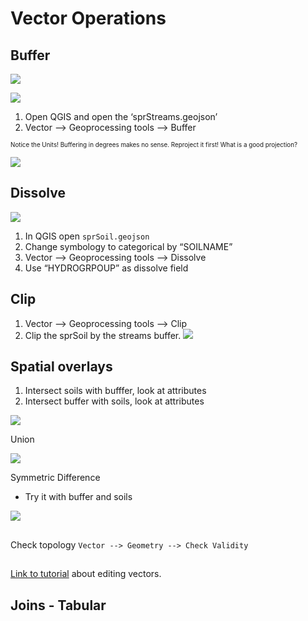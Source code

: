 # Vector Operations

## Buffer

::: {.r-stack}

::: {.fragment .absolute .fade-in-then-out data-fragment-index="1"}
![](img/buffer.png)
:::

::: {.fragment .absolute .fade-in-then-out data-fragment-index="2"}
![](img/ripar_buffer.jpg){style="max-height: 50vh;"}
:::

::: {.fragment .absolute .fade-in-then-out data-fragment-index="3"}

1. Open QGIS and open the 'sprStreams.geojson'
2. Vector --> Geoprocessing tools --> Buffer
:::

::: {.fragment .absolute .fade-in-then-out data-fragment-index="4"}
[Notice the Units!  Buffering in degrees makes no sense. Reproject it first! What is a good projection?]{style="font-size:0.7em"}

![](img/degree_buf.png){style="max-height: 50vh;"}
:::

:::

## Dissolve

![](img/dissolve.png)

1. In QGIS open  `sprSoil.geojson` 
2. Change symbology to categorical by "SOILNAME"
3. Vector --> Geoprocessing tools --> Dissolve
4. Use "HYDROGRPOUP" as dissolve field


## Clip
1. Vector --> Geoprocessing tools --> Clip
2. Clip the sprSoil by the streams buffer.
![](img/clip.png)


## Spatial overlays

::: {.r-stack}

::: {.fragment .absolute .fade-in-then-out .smaller}
1. Intersect soils with bufffer, look at attributes
2. Intersect buffer with soils, look at attributes

![](img/intersect.png)
:::

::: {.fragment .absolute .fade-in-then-out .smaller}
Union

![](img/union.png)
:::

::: {.fragment .absolute .fade-in-then-out .smaller}
Symmetric Difference  

+ Try it with buffer and soils

![](img/sym_diff.png)
:::


:::

## 

Check topology
`Vector --> Geometry --> Check Validity`



##

[Link to tutorial](https://docs.google.com/presentation/d/1vaN4vdtAwcynhPnTDlKepgfcfY5gTgemUoSrCZL0CmY/edit?usp=sharing) about editing vectors.

## Joins - Tabular




